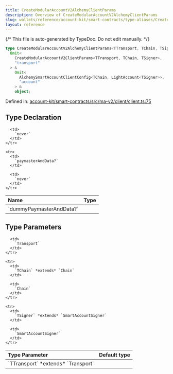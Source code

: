 ```yaml
---
title: CreateModularAccountV2AlchemyClientParams
description: Overview of CreateModularAccountV2AlchemyClientParams
slug: wallets/reference/account-kit/smart-contracts/type-aliases/CreateModularAccountV2AlchemyClientParams
layout: reference
---
```


{/* This file is auto-generated by TypeDoc. Do not edit manually. */}

```ts
type CreateModularAccountV2AlchemyClientParams<TTransport, TChain, TSigner> =
  Omit<
    CreateModularAccountV2ClientParams<TTransport, TChain, TSigner>,
    "transport"
  > &
    Omit<
      AlchemySmartAccountClientConfig<TChain, LightAccount<TSigner>>,
      "account"
    > &
    object;
```

Defined in: [account-kit/smart-contracts/src/ma-v2/client/client.ts:75](https://github.com/alchemyplatform/aa-sdk/blob/153785ddc87beb160382c2bae7dbafa4a66ade9a/account-kit/smart-contracts/src/ma-v2/client/client.ts#L75)

## Type Declaration

<table>
  <thead>
    <tr>
      <th align="left">Name</th>
      <th align="left">Type</th>
    </tr>
  </thead>

  <tbody>
    <tr>
      <td>
        `dummyPaymasterAndData?`
      </td>

      <td>
        `never`
      </td>
    </tr>

    <tr>
      <td>
        `paymasterAndData?`
      </td>

      <td>
        `never`
      </td>
    </tr>

  </tbody>
</table>

## Type Parameters

<table>
  <thead>
    <tr>
      <th align="left">Type Parameter</th>
      <th align="left">Default type</th>
    </tr>
  </thead>

  <tbody>
    <tr>
      <td>
        `TTransport` *extends* `Transport`
      </td>

      <td>
        `Transport`
      </td>
    </tr>

    <tr>
      <td>
        `TChain` *extends* `Chain`
      </td>

      <td>
        `Chain`
      </td>
    </tr>

    <tr>
      <td>
        `TSigner` *extends* `SmartAccountSigner`
      </td>

      <td>
        `SmartAccountSigner`
      </td>
    </tr>

  </tbody>
</table>
